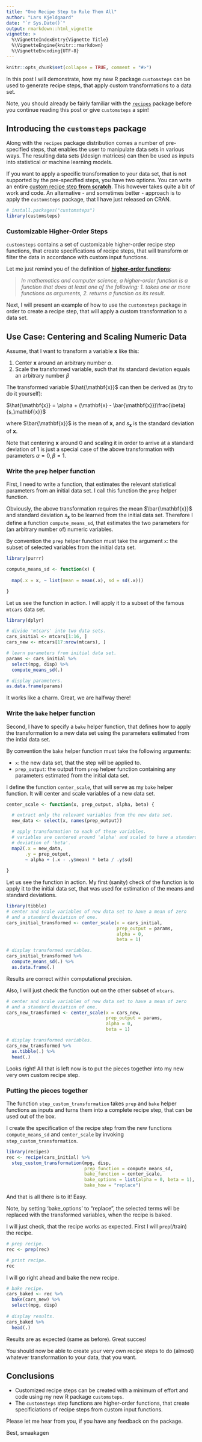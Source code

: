 ```yaml
---
title: "One Recipe Step to Rule Them All"
author: "Lars Kjeldgaard"
date: "`r Sys.Date()`"
output: rmarkdown::html_vignette
vignette: >
  %\VignetteIndexEntry{Vignette Title}
  %\VignetteEngine{knitr::rmarkdown}
  %\VignetteEncoding{UTF-8}
---
```


```r
knitr::opts_chunk$set(collapse = TRUE, comment = "#>")
```

In this post I will demonstrate, how my new R package `customsteps` can be used 
to generate recipe steps, that apply custom transformations to a data set. 

Note, you should already be fairly familiar with the [`recipes`](https://cran.r-project.org/web/packages/recipes/recipes.pdf) package 
before you continue reading this post or give `customsteps` a spin!

## Introducing the `customsteps` package

Along with the `recipes` package distribution comes a number of pre-specified steps, that enables the user to manipulate data sets in various ways. The
resulting data sets (/design matrices) can then be used as inputs 
into statistical or machine learning models. 

If you want to apply a specific transformation to your data set, that is not supported by the pre-specified steps, you have two options. You can write an entire [custom recipe step **from
scratch**](https://github.com/tidymodels/recipes/blob/master/vignettes/Custom_Steps.Rmd). This however takes quite a bit of work and code. An alternative - and sometimes better - approach is to apply the `customsteps` package, that I have just released on CRAN.

```r
# install.packages("customsteps")
library(customsteps)
```

### Customizable Higher-Order Steps

`customsteps` contains a set of customizable higher-order recipe step
functions, that create specifications of recipe steps, that will transform or filter the data in accordance with custom input functions. 

Let me just remind you of the definition of [**higher-order functions**](https://en.wikipedia.org/wiki/Higher-order_function):

> *In mathematics and computer science, a higher-order function is a function that does at least one of the  following: 1. takes one or more functions as arguments,
2. returns a function as its result.*

Next, I will present an example of how to use the `customsteps` package in order
to create a recipe step, that will apply a custom transformation to a data set.

## Use Case: Centering and Scaling Numeric Data

Assume, that I want to transform a variable ${\mathbf{x}}$ like this:

1. Center ${\mathbf{x}}$ around an arbitrary number $\alpha$.
2. Scale the transformed variable, such that its standard deviation equals an 
arbitrary number $\beta$

The transformed variable $\hat{\mathbf{x}}$ can then be derived as (try to
do it yourself):

$\hat{\mathbf{x}} = \alpha + (\mathbf{x} - \bar{\mathbf{x}})\frac{\beta}{s_\mathbf{x}}$

where $\bar{\mathbf{x}}$ is the mean of $\mathbf{x}$, and 
$s_\mathbf{x}$ is the standard deviation of ${\mathbf{x}}$.

Note that centering ${\mathbf{x}}$ around 0 and scaling it in order to arrive at a standard deviation of 1 is just a special case of the above transformation with parameters $\alpha = 0, \beta = 1$.

### Write the `prep` helper function

First, I need to write a function, that estimates the relevant statistical 
parameters from an initial data set. I call this function the `prep` helper 
function. 

Obviously, the above transformation requires the mean $\bar{\mathbf{x}}$ and 
standard deviation $s_\mathbf{x}$ to be learned from the initial data set. 
Therefore I define a function `compute_means_sd`, that estimates the two 
parameters for (an arbitrary number of) numeric variables. 

By convention the `prep` helper function must take the argument `x`: the subset of 
selected variables from the initial data set.

```r
library(purrr)

compute_means_sd <- function(x) {
  
  map(.x = x, ~ list(mean = mean(.x), sd = sd(.x)))

}
```

Let us see the function in action. I will apply it to a subset of the famous
`mtcars` data set.

```r
library(dplyr)

# divide 'mtcars' into two data sets.
cars_initial <- mtcars[1:16, ]
cars_new <- mtcars[17:nrow(mtcars), ]

# learn parameters from initial data set.
params <- cars_initial %>%
  select(mpg, disp) %>%
  compute_means_sd(.)

# display parameters. 
as.data.frame(params)
```

It works like a charm. Great, we are halfway there!

### Write the `bake` helper function

Second, I have to specify a `bake` helper function, that defines how to apply
the transformation to a new data set using the parameters estimated from the 
intial data set. 

By convention the `bake` helper function must take the following arguments:

* `x`: the new data set, that the step will be applied to.
* `prep_output`: the output from `prep` helper function containing 
any parameters estimated from the initial data set.

I define the function `center_scale`, that will serve as my `bake` helper 
function. It will center and scale variables of a new data set.

```r
center_scale <- function(x, prep_output, alpha, beta) {

  # extract only the relevant variables from the new data set.
  new_data <- select(x, names(prep_output))

  # apply transformation to each of these variables.
  # variables are centered around 'alpha' and scaled to have a standard 
  # deviation of 'beta'.
  map2(.x = new_data,
       .y = prep_output,
       ~ alpha + (.x - .y$mean) * beta / .y$sd)
  
}
```

Let us see the function in action. My first (sanity) check of the function is to
apply it to the initial data set, that was used for estimation of
the means and standard deviations.

```r
library(tibble)
# center and scale variables of new data set to have a mean of zero
# and a standard deviation of one.
cars_initial_transformed <- center_scale(x = cars_initial, 
                                         prep_output = params,
                                         alpha = 0, 
                                         beta = 1)

# display transformed variables.
cars_initial_transformed %>%
  compute_means_sd(.) %>%
  as.data.frame(.)
```

Results are correct within computational precision.

Also, I will just check the function out on the other subset of `mtcars`. 

```r
# center and scale variables of new data set to have a mean of zero
# and a standard deviation of one.
cars_new_transformed <- center_scale(x = cars_new, 
                                     prep_output = params,
                                     alpha = 0, 
                                     beta = 1)

# display transformed variables.
cars_new_transformed %>%
  as.tibble(.) %>%
  head(.)
```

Looks right! All that is left now is to put the pieces together into my new
very own custom recipe step.

### Putting the pieces together

The function `step_custom_transformation` takes `prep` and `bake` helper
functions as inputs and turns them into a complete recipe step, that can be used
out of the box. 

I create the specification of the recipe step from the new functions `compute_means_sd` and 
`center_scale` by invoking `step_custom_transformation`.

```r
library(recipes)
rec <- recipe(cars_initial) %>%
  step_custom_transformation(mpg, disp,
                             prep_function = compute_means_sd,
                             bake_function = center_scale,
                             bake_options = list(alpha = 0, beta = 1),
                             bake_how = "replace")
```

And that is all there is to it! Easy.

Note, by setting 'bake_options' to "replace", the 
selected terms will be replaced with the transformed variables, when the
recipe is baked.

I will just check, that the recipe works as expected. First I will `prep`(/train)
the recipe.

```r
# prep recipe.
rec <- prep(rec)

# print recipe.
rec
```

I will go right ahead and bake the new recipe.

```r
# bake recipe.
cars_baked <- rec %>%
  bake(cars_new) %>%
  select(mpg, disp)
  
# display results.
cars_baked %>%
  head(.)
```

Results are as expected (same as before). Great succes! 

You should now be able
to create your very own recipe steps to do (almost) whatever 
transformation to your data, that you want.

## Conclusions

* Customized recipe steps can be created with a minimum of effort and code using
my new R package `customsteps`.
* The `customsteps` step functions are higher-order functions,
that create specificiations of recipe steps from custom input functions.

Please let me hear from you, if you have any feedback on the package. 

Best,
smaakagen



